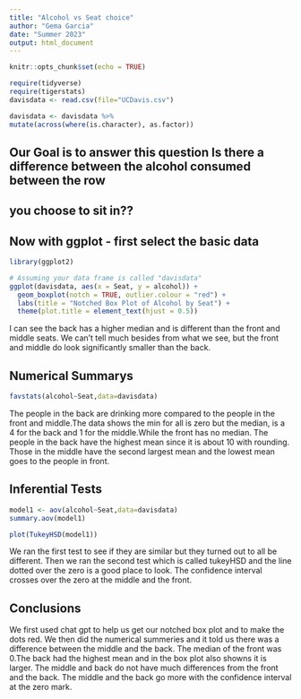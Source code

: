 ```yaml
---
title: "Alcohol vs Seat choice"
author: "Gema Garcia"
date: "Summer 2023"
output: html_document
---
```


```r
knitr::opts_chunk$set(echo = TRUE)
```

```r
require(tidyverse)
require(tigerstats)
davisdata <- read.csv(file="UCDavis.csv")
```



```r
davisdata <- davisdata %>%
mutate(across(where(is.character), as.factor))
```



## Our Goal is to answer this question Is there a difference between the alcohol consumed between the row
## you choose to sit in??

## Now with ggplot - first select the basic data


```r
library(ggplot2)

# Assuming your data frame is called "davisdata"
ggplot(davisdata, aes(x = Seat, y = alcohol)) +
  geom_boxplot(notch = TRUE, outlier.colour = "red") +
  labs(title = "Notched Box Plot of Alcohol by Seat") +
  theme(plot.title = element_text(hjust = 0.5))

```


I can see the back has a higher median and is different than the front and middle seats. We can't tell much besides from what we see, but the front and middle do look significantly smaller than the back. 

## Numerical Summarys 

```r
favstats(alcohol~Seat,data=davisdata)
```


The people in the back are drinking more compared to the people in the front and middle.The data shows the min for all is zero but the median, is a 4 for the back and 1 for the middle.While the front has no median. The people in the back have the highest mean since it is about 10 with rounding. Those in the middle have the second largest mean and the lowest mean goes to the people in front. 


## Inferential Tests

```r
model1 <- aov(alcohol~Seat,data=davisdata)
summary.aov(model1)
```

```r
plot(TukeyHSD(model1))
```



We ran the first test to see if they are similar but they turned out to all be different. Then we ran the second test which is called tukeyHSD and the line dotted over the zero is a good place to look. The confidence interval crosses over the zero at the middle and the front. 



## Conclusions

We first used chat gpt to help us get our notched box plot and to make the dots red. We then did the numerical summeries and it told us there was a difference between the middle and the back. The median of the front was 0.The back had the highest mean and in the box plot also showns it is larger. The middle and back do not have much differences from the front and the back. The middle and the back go more with the confidence interval at the zero mark.   